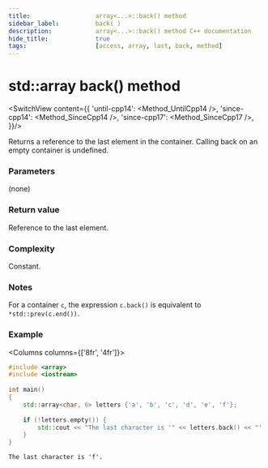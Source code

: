 ```yaml
---
title:					array<...>::back() method
sidebar_label:			back( )
description:			array<...>::back() method C++ documentation
hide_title:				true
tags:					[access, array, last, back, method]
---
```



<!-- Terms -->

<!----------------- Codes ---------------------->

<!-- back() -->


# std::array back() method

<SwitchView content={{
        'until-cpp14': <Method_UntilCpp14 />,
        'since-cpp14': <Method_SinceCpp14 />,
        'since-cpp17': <Method_SinceCpp17 />,
    }}/>

Returns a <Tooltip title={Term_ContAlias_Reference}>reference</Tooltip> to the last element in the container.
Calling back on an empty container is <Tooltip title={Term_UndefinedBehaviour}>undefined</Tooltip>.

### Parameters

(none)

### Return value

Reference to the last element.

### Complexity

Constant.

### Notes

For a container `c`, the expression `c.back()` is equivalent to `*std::prev(c.end())`.

### Example

<Columns columns={['8fr', '4fr']}>
<div>

```cpp title='Main.cpp' showLineNumbers
#include <array>
#include <iostream>
 
int main()
{
    std::array<char, 6> letters {'a', 'b', 'c', 'd', 'e', 'f'};
 
    if (!letters.empty()) {
        std::cout << "The last character is '" << letters.back() << "'.\n";
    }  
}
```

</div>
<div>

```plaintext title="Possible output"
The last character is 'f'.
```

</div>
</Columns>
